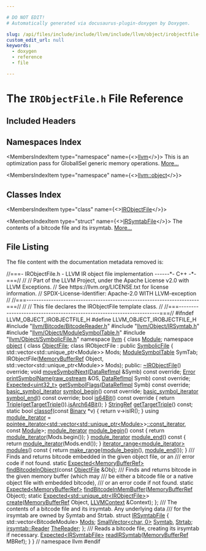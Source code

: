 ```yaml
---

# DO NOT EDIT!
# Automatically generated via docusaurus-plugin-doxygen by Doxygen.

slug: /api/files/include/include/llvm/include/llvm/object/irobjectfile-h
custom_edit_url: null
keywords:
  - doxygen
  - reference
  - file

---
```





# The `IRObjectFile.h` File Reference

<DoxygenPage pluginConfig={pluginConfig}>



## Included Headers

<IncludesList>
<IncludesListItem
  filePath="llvm/Bitcode/BitcodeReader.h"
  permalink="/docs/api/files/include/include/llvm/include/llvm/bitcode/bitcodereader-h"
  isLocal="true" />
<IncludesListItem
  filePath="llvm/Object/IRSymtab.h"
  permalink="/docs/api/files/include/include/llvm/include/llvm/object/irsymtab-h"
  isLocal="true" />
<IncludesListItem
  filePath="llvm/Object/ModuleSymbolTable.h"
  permalink="/docs/api/files/include/include/llvm/include/llvm/object/modulesymboltable-h"
  isLocal="true" />
<IncludesListItem
  filePath="llvm/Object/SymbolicFile.h"
  permalink="/docs/api/files/include/include/llvm/include/llvm/object/symbolicfile-h"
  isLocal="true" />
</IncludesList>

## Namespaces Index

<MembersIndex>

<MembersIndexItem
  type="namespace"
  name={<><a href="/docs/api/namespaces/llvm">llvm</a></>}>
This is an optimization pass for GlobalISel generic memory operations. <a href="/docs/api/namespaces/llvm/#details">More...</a>
</MembersIndexItem>

<MembersIndexItem
  type="namespace"
  name={<><a href="/docs/api/namespaces/llvm/object">llvm::object</a></>}>
</MembersIndexItem>

</MembersIndex>

## Classes Index

<MembersIndex>

<MembersIndexItem
  type="class"
  name={<><a href="/docs/api/classes/llvm/object/irobjectfile">IRObjectFile</a></>}>
</MembersIndexItem>

<MembersIndexItem
  type="struct"
  name={<><a href="/docs/api/structs/llvm/object/irsymtabfile">IRSymtabFile</a></>}>
The contents of a bitcode file and its irsymtab. <a href="/docs/api/structs/llvm/object/irsymtabfile/#details">More...</a>
</MembersIndexItem>

</MembersIndex>


## File Listing

The file content with the documentation metadata removed is:

<ProgramListing>

<Link id="l00001" /><CodeLine lineNumber="1"><Highlight kind="comment">//===- IRObjectFile.h - LLVM IR object file implementation ------&#42;- C++ -&#42;-===//</Highlight><Highlight kind="normal"></Highlight></CodeLine>
<Link id="l00002" /><CodeLine lineNumber="2"><Highlight kind="normal"></Highlight><Highlight kind="comment">//</Highlight><Highlight kind="normal"></Highlight></CodeLine>
<Link id="l00003" /><CodeLine lineNumber="3"><Highlight kind="normal"></Highlight><Highlight kind="comment">// Part of the LLVM Project, under the Apache License v2.0 with LLVM Exceptions.</Highlight><Highlight kind="normal"></Highlight></CodeLine>
<Link id="l00004" /><CodeLine lineNumber="4"><Highlight kind="normal"></Highlight><Highlight kind="comment">// See https://llvm.org/LICENSE.txt for license information.</Highlight><Highlight kind="normal"></Highlight></CodeLine>
<Link id="l00005" /><CodeLine lineNumber="5"><Highlight kind="normal"></Highlight><Highlight kind="comment">// SPDX-License-Identifier: Apache-2.0 WITH LLVM-exception</Highlight><Highlight kind="normal"></Highlight></CodeLine>
<Link id="l00006" /><CodeLine lineNumber="6"><Highlight kind="normal"></Highlight><Highlight kind="comment">//</Highlight><Highlight kind="normal"></Highlight></CodeLine>
<Link id="l00007" /><CodeLine lineNumber="7"><Highlight kind="normal"></Highlight><Highlight kind="comment">//===----------------------------------------------------------------------===//</Highlight><Highlight kind="normal"></Highlight></CodeLine>
<Link id="l00008" /><CodeLine lineNumber="8"><Highlight kind="normal"></Highlight><Highlight kind="comment">//</Highlight><Highlight kind="normal"></Highlight></CodeLine>
<Link id="l00009" /><CodeLine lineNumber="9"><Highlight kind="normal"></Highlight><Highlight kind="comment">// This file declares the IRObjectFile template class.</Highlight><Highlight kind="normal"></Highlight></CodeLine>
<Link id="l00010" /><CodeLine lineNumber="10"><Highlight kind="normal"></Highlight><Highlight kind="comment">//</Highlight><Highlight kind="normal"></Highlight></CodeLine>
<Link id="l00011" /><CodeLine lineNumber="11"><Highlight kind="normal"></Highlight><Highlight kind="comment">//===----------------------------------------------------------------------===//</Highlight><Highlight kind="normal"></Highlight></CodeLine>
<Link id="l00012" /><CodeLine lineNumber="12"><Highlight kind="normal"></Highlight></CodeLine>
<Link id="l00013" /><CodeLine lineNumber="13"><Highlight kind="normal"></Highlight><Highlight kind="preprocessor">#ifndef LLVM&#95;OBJECT&#95;IROBJECTFILE&#95;H</Highlight><Highlight kind="normal"></Highlight></CodeLine>
<Link id="l00014" /><CodeLine lineNumber="14"><Highlight kind="normal"></Highlight><Highlight kind="preprocessor">#define LLVM&#95;OBJECT&#95;IROBJECTFILE&#95;H</Highlight><Highlight kind="normal"></Highlight></CodeLine>
<Link id="l00015" /><CodeLine lineNumber="15"><Highlight kind="normal"></Highlight></CodeLine>
<Link id="l00016" /><CodeLine lineNumber="16"><Highlight kind="normal"></Highlight><Highlight kind="preprocessor">#include &quot;<a href="/docs/api/files/include/include/llvm/include/llvm/bitcode/bitcodereader-h">llvm/Bitcode/BitcodeReader.h</a>&quot;</Highlight><Highlight kind="normal"></Highlight></CodeLine>
<Link id="l00017" /><CodeLine lineNumber="17"><Highlight kind="normal"></Highlight><Highlight kind="preprocessor">#include &quot;<a href="/docs/api/files/include/include/llvm/include/llvm/object/irsymtab-h">llvm/Object/IRSymtab.h</a>&quot;</Highlight><Highlight kind="normal"></Highlight></CodeLine>
<Link id="l00018" /><CodeLine lineNumber="18"><Highlight kind="normal"></Highlight><Highlight kind="preprocessor">#include &quot;<a href="/docs/api/files/include/include/llvm/include/llvm/object/modulesymboltable-h">llvm/Object/ModuleSymbolTable.h</a>&quot;</Highlight><Highlight kind="normal"></Highlight></CodeLine>
<Link id="l00019" /><CodeLine lineNumber="19"><Highlight kind="normal"></Highlight><Highlight kind="preprocessor">#include &quot;<a href="/docs/api/files/include/include/llvm/include/llvm/object/symbolicfile-h">llvm/Object/SymbolicFile.h</a>&quot;</Highlight><Highlight kind="normal"></Highlight></CodeLine>
<Link id="l00020" /><CodeLine lineNumber="20"><Highlight kind="normal"></Highlight></CodeLine>
<Link id="l00021" /><CodeLine lineNumber="21"><Highlight kind="normal"></Highlight><Highlight kind="keyword">namespace </Highlight><Highlight kind="normal"><a href="/docs/api/namespaces/llvm">llvm</a> &#123;</Highlight></CodeLine>
<Link id="l00022" /><CodeLine lineNumber="22"><Highlight kind="normal"></Highlight><Highlight kind="keyword">class </Highlight><Highlight kind="normal"><a href="/docs/api/classes/llvm/module">Module</a>;</Highlight></CodeLine>
<Link id="l00023" /><CodeLine lineNumber="23"><Highlight kind="normal"></Highlight></CodeLine>
<Link id="l00024" /><CodeLine lineNumber="24"><Highlight kind="normal"></Highlight><Highlight kind="keyword">namespace </Highlight><Highlight kind="normal"><a href="/docs/api/namespaces/llvm/object">object</a> &#123;</Highlight></CodeLine>
<Link id="l00025" /><CodeLine lineNumber="25"><Highlight kind="normal"></Highlight><Highlight kind="keyword">class </Highlight><Highlight kind="normal"><a href="/docs/api/classes/llvm/object/objectfile">ObjectFile</a>;</Highlight></CodeLine>
<Link id="l00026" /><CodeLine lineNumber="26"><Highlight kind="normal"></Highlight></CodeLine>
<Link id="l00027" /><CodeLine lineNumber="27" lineLink="/docs/api/classes/llvm/object/irobjectfile"><Highlight kind="normal"></Highlight><Highlight kind="keyword">class </Highlight><Highlight kind="normal">IRObjectFile : </Highlight><Highlight kind="keyword">public</Highlight><Highlight kind="normal"> <a href="/docs/api/classes/llvm/object/symbolicfile/#a8eeef7e2323c6f1ec25eb240e1842fee">SymbolicFile</a> &#123;</Highlight></CodeLine>
<Link id="l00028" /><CodeLine lineNumber="28"><Highlight kind="normal">  std::vector&lt;std::unique&#95;ptr&lt;Module&gt;&gt; Mods;</Highlight></CodeLine>
<Link id="l00029" /><CodeLine lineNumber="29"><Highlight kind="normal">  <a href="/docs/api/classes/llvm/modulesymboltable">ModuleSymbolTable</a> SymTab;</Highlight></CodeLine>
<Link id="l00030" /><CodeLine lineNumber="30"><Highlight kind="normal">  IRObjectFile(<a href="/docs/api/classes/llvm/memorybufferref">MemoryBufferRef</a> Object,</Highlight></CodeLine>
<Link id="l00031" /><CodeLine lineNumber="31"><Highlight kind="normal">               std::vector&lt;std::unique&#95;ptr&lt;Module&gt;&gt; Mods);</Highlight></CodeLine>
<Link id="l00032" /><CodeLine lineNumber="32"><Highlight kind="normal"></Highlight></CodeLine>
<Link id="l00033" /><CodeLine lineNumber="33"><Highlight kind="normal"></Highlight><Highlight kind="keyword">public</Highlight><Highlight kind="normal">:</Highlight></CodeLine>
<Link id="l00034" /><CodeLine lineNumber="34" lineLink="/docs/api/classes/llvm/object/irobjectfile/#ad047da8377319bb842a7f8c599cf3500"><Highlight kind="normal">  <a href="/docs/api/classes/llvm/object/irobjectfile/#ad047da8377319bb842a7f8c599cf3500">~IRObjectFile</a>() </Highlight><Highlight kind="keyword">override</Highlight><Highlight kind="normal">;</Highlight></CodeLine>
<Link id="l00035" /><CodeLine lineNumber="35"><Highlight kind="normal">  </Highlight><Highlight kind="keywordtype">void</Highlight><Highlight kind="normal"> <a href="/docs/api/classes/llvm/object/irobjectfile/#a9fc5bfd0e7eff579588296220dcdf230">moveSymbolNext</a>(<a href="/docs/api/unions/llvm/object/datarefimpl">DataRefImpl</a> &amp;Symb) </Highlight><Highlight kind="keyword">const override</Highlight><Highlight kind="normal">;</Highlight></CodeLine>
<Link id="l00036" /><CodeLine lineNumber="36"><Highlight kind="normal">  <a href="/docs/api/classes/llvm/error">Error</a> <a href="/docs/api/classes/llvm/object/irobjectfile/#a2584de961c69042c7afb892ad5f76b1a">printSymbolName</a>(<a href="/docs/api/classes/llvm/raw-ostream">raw&#95;ostream</a> &amp;OS, <a href="/docs/api/unions/llvm/object/datarefimpl">DataRefImpl</a> Symb) </Highlight><Highlight kind="keyword">const override</Highlight><Highlight kind="normal">;</Highlight></CodeLine>
<Link id="l00037" /><CodeLine lineNumber="37"><Highlight kind="normal">  <a href="/docs/api/classes/llvm/expected">Expected&lt;uint32&#95;t&gt;</a> <a href="/docs/api/classes/llvm/object/irobjectfile/#a137560af83faf7a336b0684c627227a1">getSymbolFlags</a>(<a href="/docs/api/unions/llvm/object/datarefimpl">DataRefImpl</a> Symb) </Highlight><Highlight kind="keyword">const override</Highlight><Highlight kind="normal">;</Highlight></CodeLine>
<Link id="l00038" /><CodeLine lineNumber="38"><Highlight kind="normal">  <a href="/docs/api/namespaces/llvm/object/#a5bf1bfacdebc64c1f70e3b2861ba76eb">basic&#95;symbol&#95;iterator</a> <a href="/docs/api/classes/llvm/object/irobjectfile/#a6ea6749cdcd6c8b985d67441ab66180c">symbol&#95;begin</a>() </Highlight><Highlight kind="keyword">const override</Highlight><Highlight kind="normal">;</Highlight></CodeLine>
<Link id="l00039" /><CodeLine lineNumber="39"><Highlight kind="normal">  <a href="/docs/api/namespaces/llvm/object/#a5bf1bfacdebc64c1f70e3b2861ba76eb">basic&#95;symbol&#95;iterator</a> <a href="/docs/api/classes/llvm/object/irobjectfile/#a90838b84033f2f9576def8909bac94b7">symbol&#95;end</a>() </Highlight><Highlight kind="keyword">const override</Highlight><Highlight kind="normal">;</Highlight></CodeLine>
<Link id="l00040" /><CodeLine lineNumber="40" lineLink="/docs/api/classes/llvm/object/irobjectfile/#a2b78a9dc71e54e2032c3578f48910a76"><Highlight kind="normal">  </Highlight><Highlight kind="keywordtype">bool</Highlight><Highlight kind="normal"> <a href="/docs/api/classes/llvm/object/irobjectfile/#a2b78a9dc71e54e2032c3578f48910a76">is64Bit</a>()</Highlight><Highlight kind="keyword"> const override </Highlight><Highlight kind="normal">&#123;</Highlight></CodeLine>
<Link id="l00041" /><CodeLine lineNumber="41"><Highlight kind="normal">    </Highlight><Highlight kind="keywordflow">return</Highlight><Highlight kind="normal"> <a href="/docs/api/classes/llvm/triple">Triple</a>(<a href="/docs/api/classes/llvm/object/irobjectfile/#a318fb3fff5cdd380b99d7dde9d1e8513">getTargetTriple</a>()).<a href="/docs/api/classes/llvm/triple/#a9e0d7431e635bbbf753602d214d89f0e">isArch64Bit</a>();</Highlight></CodeLine>
<Link id="l00042" /><CodeLine lineNumber="42"><Highlight kind="normal">  &#125;</Highlight></CodeLine>
<Link id="l00043" /><CodeLine lineNumber="43"><Highlight kind="normal">  <a href="/docs/api/classes/llvm/stringref">StringRef</a> <a href="/docs/api/classes/llvm/object/irobjectfile/#a318fb3fff5cdd380b99d7dde9d1e8513">getTargetTriple</a>() </Highlight><Highlight kind="keyword">const</Highlight><Highlight kind="normal">;</Highlight></CodeLine>
<Link id="l00044" /><CodeLine lineNumber="44"><Highlight kind="normal"></Highlight></CodeLine>
<Link id="l00045" /><CodeLine lineNumber="45" lineLink="/docs/api/classes/llvm/object/irobjectfile/#aa6bc8c2b2a50fecd8a066e191f0cace3"><Highlight kind="normal">  </Highlight><Highlight kind="keyword">static</Highlight><Highlight kind="normal"> </Highlight><Highlight kind="keywordtype">bool</Highlight><Highlight kind="normal"> <a href="/docs/api/classes/llvm/object/irobjectfile/#aa6bc8c2b2a50fecd8a066e191f0cace3">classof</a>(</Highlight><Highlight kind="keyword">const</Highlight><Highlight kind="normal"> <a href="/docs/api/classes/llvm/object/binary">Binary</a> &#42;v) &#123;</Highlight></CodeLine>
<Link id="l00046" /><CodeLine lineNumber="46"><Highlight kind="normal">    </Highlight><Highlight kind="keywordflow">return</Highlight><Highlight kind="normal"> v-&gt;isIR();</Highlight></CodeLine>
<Link id="l00047" /><CodeLine lineNumber="47"><Highlight kind="normal">  &#125;</Highlight></CodeLine>
<Link id="l00048" /><CodeLine lineNumber="48"><Highlight kind="normal"></Highlight></CodeLine>
<Link id="l00049" /><CodeLine lineNumber="49" lineLink="/docs/api/classes/llvm/object/irobjectfile/#a4d920fca798b8768e2a6ebbb631d6cc4"><Highlight kind="normal">  </Highlight><Highlight kind="keyword">using </Highlight><Highlight kind="normal"><a href="/docs/api/classes/llvm/object/irobjectfile/#a4d920fca798b8768e2a6ebbb631d6cc4">module&#95;iterator</a> =</Highlight></CodeLine>
<Link id="l00050" /><CodeLine lineNumber="50"><Highlight kind="normal">      <a href="/docs/api/structs/llvm/pointee-iterator">pointee&#95;iterator&lt;std::vector&lt;std::unique&#95;ptr&lt;Module&gt;</a>&gt;<a href="/docs/api/classes/llvm/smallvectorimpl">::const&#95;iterator</a>,</Highlight></CodeLine>
<Link id="l00051" /><CodeLine lineNumber="51"><Highlight kind="normal">                       </Highlight><Highlight kind="keyword">const</Highlight><Highlight kind="normal"> <a href="/docs/api/classes/llvm/module">Module</a>&gt;;</Highlight></CodeLine>
<Link id="l00052" /><CodeLine lineNumber="52"><Highlight kind="normal"></Highlight></CodeLine>
<Link id="l00053" /><CodeLine lineNumber="53" lineLink="/docs/api/classes/llvm/object/irobjectfile/#aa59b8320d00fa5327970a22a137efbb6"><Highlight kind="normal">  <a href="/docs/api/classes/llvm/object/irobjectfile/#a4d920fca798b8768e2a6ebbb631d6cc4">module&#95;iterator</a> <a href="/docs/api/classes/llvm/object/irobjectfile/#aa59b8320d00fa5327970a22a137efbb6">module&#95;begin</a>()</Highlight><Highlight kind="keyword"> const </Highlight><Highlight kind="normal">&#123; </Highlight><Highlight kind="keywordflow">return</Highlight><Highlight kind="normal"> <a href="/docs/api/classes/llvm/object/irobjectfile/#a4d920fca798b8768e2a6ebbb631d6cc4">module&#95;iterator</a>(Mods.begin()); &#125;</Highlight></CodeLine>
<Link id="l00054" /><CodeLine lineNumber="54" lineLink="/docs/api/classes/llvm/object/irobjectfile/#a88a43d0cbe0e955b941970b15f5b9d25"><Highlight kind="normal">  <a href="/docs/api/classes/llvm/object/irobjectfile/#a4d920fca798b8768e2a6ebbb631d6cc4">module&#95;iterator</a> <a href="/docs/api/classes/llvm/object/irobjectfile/#a88a43d0cbe0e955b941970b15f5b9d25">module&#95;end</a>()</Highlight><Highlight kind="keyword"> const </Highlight><Highlight kind="normal">&#123; </Highlight><Highlight kind="keywordflow">return</Highlight><Highlight kind="normal"> <a href="/docs/api/classes/llvm/object/irobjectfile/#a4d920fca798b8768e2a6ebbb631d6cc4">module&#95;iterator</a>(Mods.end()); &#125;</Highlight></CodeLine>
<Link id="l00055" /><CodeLine lineNumber="55"><Highlight kind="normal"></Highlight></CodeLine>
<Link id="l00056" /><CodeLine lineNumber="56" lineLink="/docs/api/classes/llvm/object/irobjectfile/#aca911e45ef08a3f6c38d144f825c5222"><Highlight kind="normal">  <a href="/docs/api/classes/llvm/iterator-range">iterator&#95;range&lt;module&#95;iterator&gt;</a> <a href="/docs/api/classes/llvm/object/irobjectfile/#aca911e45ef08a3f6c38d144f825c5222">modules</a>()</Highlight><Highlight kind="keyword"> const </Highlight><Highlight kind="normal">&#123;</Highlight></CodeLine>
<Link id="l00057" /><CodeLine lineNumber="57"><Highlight kind="normal">    </Highlight><Highlight kind="keywordflow">return</Highlight><Highlight kind="normal"> <a href="/docs/api/namespaces/llvm/#a341215803e83773a3e97860dc291f121">make&#95;range</a>(<a href="/docs/api/classes/llvm/object/irobjectfile/#aa59b8320d00fa5327970a22a137efbb6">module&#95;begin</a>(), <a href="/docs/api/classes/llvm/object/irobjectfile/#a88a43d0cbe0e955b941970b15f5b9d25">module&#95;end</a>());</Highlight></CodeLine>
<Link id="l00058" /><CodeLine lineNumber="58"><Highlight kind="normal">  &#125;</Highlight></CodeLine>
<Link id="l00059" /><CodeLine lineNumber="59"><Highlight kind="normal"></Highlight><Highlight kind="comment"></Highlight></CodeLine>
<Link id="l00060" /><CodeLine lineNumber="60"><Highlight kind="comment">  /// Finds and returns bitcode embedded in the given object file, or an</Highlight></CodeLine>
<Link id="l00061" /><CodeLine lineNumber="61"><Highlight kind="comment">  /// error code if not found.</Highlight><Highlight kind="normal"></Highlight></CodeLine>
<Link id="l00062" /><CodeLine lineNumber="62"><Highlight kind="normal">  </Highlight><Highlight kind="keyword">static</Highlight><Highlight kind="normal"> <a href="/docs/api/classes/llvm/expected">Expected&lt;MemoryBufferRef&gt;</a> <a href="/docs/api/classes/llvm/object/irobjectfile/#a803ed79cb2444088841a8c8618b21ab8">findBitcodeInObject</a>(</Highlight><Highlight kind="keyword">const</Highlight><Highlight kind="normal"> <a href="/docs/api/classes/llvm/object/objectfile">ObjectFile</a> &amp;Obj);</Highlight></CodeLine>
<Link id="l00063" /><CodeLine lineNumber="63"><Highlight kind="normal"></Highlight><Highlight kind="comment"></Highlight></CodeLine>
<Link id="l00064" /><CodeLine lineNumber="64"><Highlight kind="comment">  /// Finds and returns bitcode in the given memory buffer (which may</Highlight></CodeLine>
<Link id="l00065" /><CodeLine lineNumber="65"><Highlight kind="comment">  /// be either a bitcode file or a native object file with embedded bitcode),</Highlight></CodeLine>
<Link id="l00066" /><CodeLine lineNumber="66"><Highlight kind="comment">  /// or an error code if not found.</Highlight><Highlight kind="normal"></Highlight></CodeLine>
<Link id="l00067" /><CodeLine lineNumber="67"><Highlight kind="normal">  </Highlight><Highlight kind="keyword">static</Highlight><Highlight kind="normal"> <a href="/docs/api/classes/llvm/expected">Expected&lt;MemoryBufferRef&gt;</a></Highlight></CodeLine>
<Link id="l00068" /><CodeLine lineNumber="68"><Highlight kind="normal">  <a href="/docs/api/classes/llvm/object/irobjectfile/#aeaceb8997142b34e42f329adfba36658">findBitcodeInMemBuffer</a>(<a href="/docs/api/classes/llvm/memorybufferref">MemoryBufferRef</a> Object);</Highlight></CodeLine>
<Link id="l00069" /><CodeLine lineNumber="69"><Highlight kind="normal"></Highlight></CodeLine>
<Link id="l00070" /><CodeLine lineNumber="70"><Highlight kind="normal">  </Highlight><Highlight kind="keyword">static</Highlight><Highlight kind="normal"> <a href="/docs/api/classes/llvm/expected">Expected&lt;std::unique&#95;ptr&lt;IRObjectFile&gt;</a>&gt; <a href="/docs/api/classes/llvm/object/irobjectfile/#afcce1b766f055cfac90081cebb14ad23">create</a>(<a href="/docs/api/classes/llvm/memorybufferref">MemoryBufferRef</a> Object,</Highlight></CodeLine>
<Link id="l00071" /><CodeLine lineNumber="71"><Highlight kind="normal">                                                        <a href="/docs/api/classes/llvm/llvmcontext">LLVMContext</a> &amp;Context);</Highlight></CodeLine>
<Link id="l00072" /><CodeLine lineNumber="72"><Highlight kind="normal">&#125;;</Highlight></CodeLine>
<Link id="l00073" /><CodeLine lineNumber="73"><Highlight kind="normal"></Highlight><Highlight kind="comment"></Highlight></CodeLine>
<Link id="l00074" /><CodeLine lineNumber="74"><Highlight kind="comment">/// The contents of a bitcode file and its irsymtab. Any underlying data</Highlight></CodeLine>
<Link id="l00075" /><CodeLine lineNumber="75"><Highlight kind="comment">/// for the irsymtab are owned by Symtab and Strtab.</Highlight><Highlight kind="normal"></Highlight></CodeLine>
<Link id="l00076" /><CodeLine lineNumber="76" lineLink="/docs/api/structs/llvm/object/irsymtabfile"><Highlight kind="normal"></Highlight><Highlight kind="keyword">struct </Highlight><Highlight kind="normal"><a href="/docs/api/structs/llvm/object/irsymtabfile">IRSymtabFile</a> &#123;</Highlight></CodeLine>
<Link id="l00077" /><CodeLine lineNumber="77" lineLink="/docs/api/structs/llvm/object/irsymtabfile/#abf728851b590545c523cc08ceff69696"><Highlight kind="normal">  std::vector&lt;BitcodeModule&gt; <a href="/docs/api/structs/llvm/object/irsymtabfile/#abf728851b590545c523cc08ceff69696">Mods</a>;</Highlight></CodeLine>
<Link id="l00078" /><CodeLine lineNumber="78" lineLink="/docs/api/structs/llvm/object/irsymtabfile/#a365ee54caae86610a925ea5cb3810c30"><Highlight kind="normal">  <a href="/docs/api/classes/llvm/smallvector">SmallVector&lt;char, 0&gt;</a> <a href="/docs/api/structs/llvm/object/irsymtabfile/#af16afcbcc433704d33e92799d13025c4">Symtab</a>, <a href="/docs/api/structs/llvm/object/irsymtabfile/#a365ee54caae86610a925ea5cb3810c30">Strtab</a>;</Highlight></CodeLine>
<Link id="l00079" /><CodeLine lineNumber="79" lineLink="/docs/api/structs/llvm/object/irsymtabfile/#aa5d8b17bdf2a458baee047666d13d72e"><Highlight kind="normal">  <a href="/docs/api/classes/llvm/irsymtab/reader">irsymtab::Reader</a> <a href="/docs/api/structs/llvm/object/irsymtabfile/#aa5d8b17bdf2a458baee047666d13d72e">TheReader</a>;</Highlight></CodeLine>
<Link id="l00080" /><CodeLine lineNumber="80"><Highlight kind="normal">&#125;;</Highlight></CodeLine>
<Link id="l00081" /><CodeLine lineNumber="81"><Highlight kind="normal"></Highlight><Highlight kind="comment"></Highlight></CodeLine>
<Link id="l00082" /><CodeLine lineNumber="82"><Highlight kind="comment">/// Reads a bitcode file, creating its irsymtab if necessary.</Highlight><Highlight kind="normal"></Highlight></CodeLine>
<Link id="l00083" /><CodeLine lineNumber="83"><Highlight kind="normal"><a href="/docs/api/classes/llvm/expected">Expected&lt;IRSymtabFile&gt;</a> <a href="/docs/api/namespaces/llvm/object/#a01155893a99bd03c0b13bb52d2f7083e">readIRSymtab</a>(<a href="/docs/api/classes/llvm/memorybufferref">MemoryBufferRef</a> MBRef);</Highlight></CodeLine>
<Link id="l00084" /><CodeLine lineNumber="84"><Highlight kind="normal"></Highlight></CodeLine>
<Link id="l00085" /><CodeLine lineNumber="85"><Highlight kind="normal">&#125;</Highlight></CodeLine>
<Link id="l00086" /><CodeLine lineNumber="86"><Highlight kind="normal"></Highlight></CodeLine>
<Link id="l00087" /><CodeLine lineNumber="87"><Highlight kind="normal">&#125; </Highlight><Highlight kind="comment">// namespace llvm</Highlight><Highlight kind="normal"></Highlight></CodeLine>
<Link id="l00088" /><CodeLine lineNumber="88"><Highlight kind="normal"></Highlight></CodeLine>
<Link id="l00089" /><CodeLine lineNumber="89"><Highlight kind="normal"></Highlight><Highlight kind="preprocessor">#endif</Highlight></CodeLine>

</ProgramListing>

</DoxygenPage>
